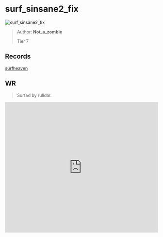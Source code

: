 
# surf_sinsane2_fix

![surf_sinsane2_fix](https://raw.githubusercontent.com/Sayt123/SurfMapPics/Maps-and-bonuses/csgo/surf_sinsane2_fix.jpg)

> Author: **Not_a_zombie**
>
> Tier 7

## Records

[surfheaven](https://surfheaven.eu/map/surf_sinsane2_fix)

## WR

> Surfed by rulldar.

<iframe
width="100%"
height="430"
src="https://www.youtube.com/embed/Zaa7rBNdQ4A"
frameborder="0"
allow="accelerometer; autoplay; clipboard-write; encrypted-media; gyroscope; picture-in-picture"
allowFullScreen
/>

```md

[Surf Timer] - rulldar finished in 01:18:29 (WR -00:00:85). Improving by 00:01:50
[Surf Timer] - rulldar beat the map record! Rank: 1/10

Previous WR holder: donkey


```
                
